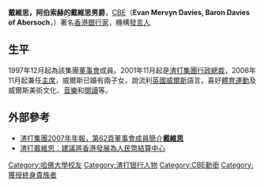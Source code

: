 '''戴維思，阿伯索赫的戴維思男爵'''，[[CBE|CBE]]（'''Evan Mervyn Davies, Baron Davies of Abersoch'''，{{bd|1952年|}}）著名[[香港|香港]][[銀行家|銀行家]]，機構[[發言人|發言人]]

==生平==
1997年12月起為該集團[[董事會|董事會]]成員。2001年11月起是[[渣打集團|渣打集團]][[行政總裁|行政總裁]]，2006年11月起兼任[[主席|主席]]，威爾斯已婚有兩子女，說流利[[英國|英國]][[威爾斯|威爾斯]]語言，喜好[[體育運動|體育運動]]及威爾斯美術文化、[[音樂|音樂]]和[[閱讀|閱讀]]等。

== 外部參考 ==
* [http://www.hkexnews.hk/listedco/listconews/sehk/20080326/LTN20080326185_C.pdf 渣打集團2007年年報，第62頁董事會成員簡介'''戴維思''']
* [http://financenews.sina.com/sinacn/000-000-107-113/404/2008-11-04/0148947053.html 渣打戴維思：建議將香港發展為人民幣結算中心] {{Wayback|url=http://financenews.sina.com/sinacn/000-000-107-113/404/2008-11-04/0148947053.html |date=20190923190044 }}

{{DEFAULTSORT:D}}
[[Category:哈佛大學校友|Category:哈佛大學校友]]
[[Category:渣打银行人物|Category:渣打银行人物]]
[[Category:CBE勳銜|Category:CBE勳銜]]
[[Category:獲授終身貴族者|Category:獲授終身貴族者]]